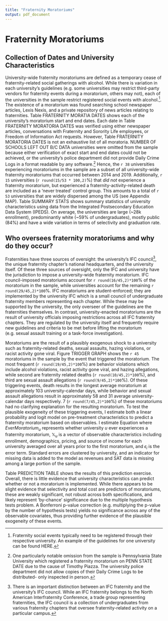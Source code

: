 ```yaml
---
title: "Fraternity Moratoriums"
output: pdf_document
---
```


# Fraternity Moratoriums

## Collection of Dates and University Characteristics

University-wide fraternity moratoriums are defined as a temporary cease of fraternity-related social gatherings with alcohol. While there is variation in each university's guidelines (e.g. some universities may restrict third-party vendors for fraternity events during a moratorium, others may not), each of the universities in the sample restrict registered social events with alcohol.^[Fraternity social events typically need to be registered through their respective university. An example of the guidelines for one university can be found HERE.]. The existence of a moratorium was found searching school newspaper articles, Lexis Nexis, and a private repository of news articles relating to fraternities. Table FRATERNITY MORATIA DATES shows each of the university's moratorium start and end dates. Each date in Table FRATERNITY MORATORIA DATES was verified using either newspaper articles, conversations with Fraternity and Sorority Life employees, or Freedom of Information Act requests. However, Table FRATERNITY MORATORIA DATES is not an exhaustive list of all moratoria. NUMBER OF SCHOOLS LEFT OUT B/C DATA universities were omitted from the sample because either verification of exact start and end dates could not be achieved, or the university's police department did not provide Daily Crime Logs in a format readable by any software.^[One particularly notable omission from the sample is Pennsylvania State University which registered a fraternity moratorium on PENN STATE DATE due to the cause of Timothy Piazza. The university police department did not allow copies of their Daily Crime Logs to be distributed- only inspected in person.] Hence, the `r 38` universities experiencing moratoriums in the sample are a subset of all university-wide fraternity moratoriums that occurred between 2014 and 2019. Additionally, `r 15` universities (`r round(15/53 * 100,2)`%) that *did not* experience a fraternity moratorium, but experienced a fraternity-activity-related death are included as a 'never treated' control group. This amounts to a total of `r 53` universities that are widely dispersed among the US (see Appendix MAP). Table SUMMARY STATS shows summary statistics of university characteristics using data from the Integrated Postsecondary Education Data System (IPEDS). On average, the universities are large (~28k enrollment), predominantly white (~59% of undergraduates), mostly public (84%) and have a wide variation in terms of selectivity and graduation rate. 

## Who oversees fraternity moratoriums and why do they occur?

Fraternities have three sources of oversight: the university's IFC council^[There is an important distinction between an IFC fraternity and the university's IFC council. While an IFC fraternity belongs to the North American Interfraternity Conference, a trade group representing fraternities, the IFC council is a collection of undergraduates from various fraternity chapters that oversee fraternity-related activity on a particular campus.], the unique fraternity chapter's national headquarters, and the university itself. Of these three sources of oversight, only the IFC and university have the jurisdiction to impose a university-wide fraternity moratorium. IFC council-imposed moratoriums account for `r round(16/45,2)*100`% of the moratorium in the sample, while universities account for the remaining `r round(29/45,2)*100`%. IFC moratoriums are student-enforced; they are implemented by the university IFC which is a small council of undergraduate fraternity members representing each chapter. While these may be supported by the university, the only overseer of the guidelines are the fraternities themselves. In contrast, university-enacted moratoriums are the result of university officials imposing restrictions across all IFC fraternity chapters. They are regulated by the university itself and frequently require new guidelines and criteria to be met before lifting the moratorium (e.g. sexual assault training or a task-force investigation). 

Moratoriums are the result of a plausibly exogenous shock to a university such as fraternity-related deaths, sexual assaults, hazing violations, or racist activity gone viral. Figure TRIGGER GRAPH shows the `r 45` moratoriums in the sample by the event that triggered the moratorium. The most frequent (`r round(19/45,2)*100`%) are behavior violations which include alcohol violations, racist activity gone viral, and hazing allegations, while second are fraternity related deaths (`r round(10/45,2)*100`%), and third are sexual assault allegations (`r round(9/45,2)*100`%). Of these triggering events, death results in the longest average moratorium at approximately 103 university-calendar days, while behavior and sexual assault allegations result in approximately 58 and 31 average university-calendar days respectively. 7 (`r round(7/45,2)*100`%) of these moratoriums had no clarifying explanation for the resulting moratorium. To test the plausible exogeneity of these triggering events, I estimate both a linear probability and logit model on pre-treatment characteristics to predict a fraternity moratorium based on observables. I estimate Equation \ref{prediction_model} where $EverMoratorium_u$ represents whether university $u$ ever experiences a fraternity moratorium, $\mathbb{X}_u$ is a vector of observable characteristics including enrollment, demographics, pricing, and source of income for each university averaged over all years prior to the first moratorium, and $\epsilon_i$ is the error term. Standard errors are clustered by university, and an indicator for missing data is added to the model as revenues and SAT data is missing among a large portion of the sample.

```{=tex}
\begin{equation}\label{prediction_model}
EverMoratorium_u = \gamma \mathbb{X}_{u} + \epsilon_u
\end{equation}
```

Table PREDICTION TABLE shows the results of this prediction exercise. Overall, there is little evidence that university characteristics can predict whether or not a moratorium is implemented. While there appears to be slight evidence that selectivity and total cost are predictors of moratoriums, these are weakly significant, not robust across both specifications, and likely represent 'by-chance' significance due to the multiple hypothesis tests problem. A Bonferroni p-value correction (e.g. multiplying the p-value by the number of hypothesis tests) yields no significance across any of the observable covariates, thus providing further evidence of the plausible exogeneity of these events. 




